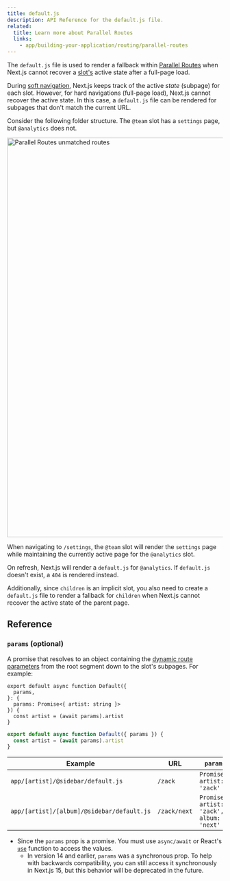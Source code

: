 ```yaml
---
title: default.js
description: API Reference for the default.js file.
related:
  title: Learn more about Parallel Routes
  links:
    - app/building-your-application/routing/parallel-routes
---
```


The `default.js` file is used to render a fallback within [Parallel Routes](/docs/app/building-your-application/routing/parallel-routes) when Next.js cannot recover a [slot's](/docs/app/building-your-application/routing/parallel-routes#slots) active state after a full-page load.

During [soft navigation](/docs/app/building-your-application/routing/linking-and-navigating#5-soft-navigation), Next.js keeps track of the active _state_ (subpage) for each slot. However, for hard navigations (full-page load), Next.js cannot recover the active state. In this case, a `default.js` file can be rendered for subpages that don't match the current URL.

Consider the following folder structure. The `@team` slot has a `settings` page, but `@analytics` does not.

<Image
  alt="Parallel Routes unmatched routes"
  srcLight="/docs/light/parallel-routes-unmatched-routes.png"
  srcDark="/docs/dark/parallel-routes-unmatched-routes.png"
  width="1600"
  height="930"
/>

When navigating to `/settings`, the `@team` slot will render the `settings` page while maintaining the currently active page for the `@analytics` slot.

On refresh, Next.js will render a `default.js` for `@analytics`. If `default.js` doesn't exist, a `404` is rendered instead.

Additionally, since `children` is an implicit slot, you also need to create a `default.js` file to render a fallback for `children` when Next.js cannot recover the active state of the parent page.

## Reference

### `params` (optional)

A promise that resolves to an object containing the [dynamic route parameters](/docs/app/building-your-application/routing/dynamic-routes) from the root segment down to the slot's subpages. For example:

```tsx filename="app/[artist]/@sidebar/default.js" switcher
export default async function Default({
  params,
}: {
  params: Promise<{ artist: string }>
}) {
  const artist = (await params).artist
}
```

```jsx filename="app/[artist]/@sidebar/default.js" switcher
export default async function Default({ params }) {
  const artist = (await params).artist
}
```

| Example                                    | URL          | `params`                                     |
| ------------------------------------------ | ------------ | -------------------------------------------- |
| `app/[artist]/@sidebar/default.js`         | `/zack`      | `Promise<{ artist: 'zack' }>`                |
| `app/[artist]/[album]/@sidebar/default.js` | `/zack/next` | `Promise<{ artist: 'zack', album: 'next' }>` |

- Since the `params` prop is a promise. You must use `async/await` or React's [`use`](https://react.dev/reference/react/use) function to access the values.
  - In version 14 and earlier, `params` was a synchronous prop. To help with backwards compatibility, you can still access it synchronously in Next.js 15, but this behavior will be deprecated in the future.
